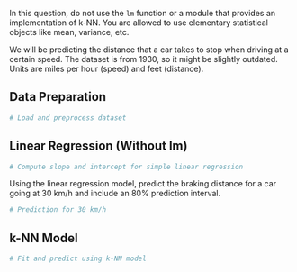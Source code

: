 



In this question, do not use the `lm` function or a module that provides an implementation of k-NN. You are allowed to use elementary statistical objects like mean, variance, etc.

We will be predicting the distance that a car takes to stop when driving at a certain speed. The dataset is from 1930, so it might be slightly outdated. Units are miles per hour (speed) and feet (distance).

## Data Preparation

```r
# Load and preprocess dataset
```

## Linear Regression (Without lm)

```r
# Compute slope and intercept for simple linear regression
```

Using the linear regression model, predict the braking distance for a car going at 30 km/h and include an 80% prediction interval.

```r
# Prediction for 30 km/h
```

## k-NN Model

```r
# Fit and predict using k-NN model
```